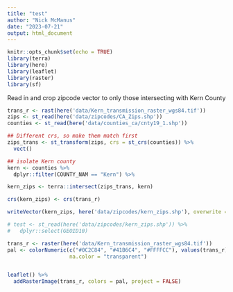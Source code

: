 ```yaml
---
title: "test"
author: "Nick McManus"
date: "2023-07-21"
output: html_document
---
```


```r
knitr::opts_chunk$set(echo = TRUE)
library(terra)
library(here)
library(leaflet)
library(raster)
library(sf)
```


Read in and crop zipcode vector to only those intersecting with Kern County

```r
trans_r <- rast(here('data/Kern_transmission_raster_wgs84.tif'))
zips <- st_read(here('data/zipcodes/CA_Zips.shp'))
counties <- st_read(here('data/counties_ca/cnty19_1.shp'))

## Different crs, so make them match first
zips_trans <- st_transform(zips, crs = st_crs(counties)) %>% 
  vect()

## isolate Kern county
kern <- counties %>% 
  dplyr::filter(COUNTY_NAM == "Kern") %>% 

kern_zips <- terra::intersect(zips_trans, kern)

crs(kern_zips) <- crs(trans_r)

writeVector(kern_zips, here('data/zipcodes/kern_zips.shp'), overwrite = T)

# test <- st_read(here('data/zipcodes/kern_zips.shp')) %>% 
#   dplyr::select(GEOID10)


```



```r
trans_r <- raster(here('data/Kern_transmission_raster_wgs84.tif'))
pal <- colorNumeric(c("#0C2C84", "#41B6C4", "#FFFFCC"), values(trans_r),
                    na.color = "transparent")


leaflet() %>% 
  addRasterImage(trans_r, colors = pal, project = FALSE)

```


